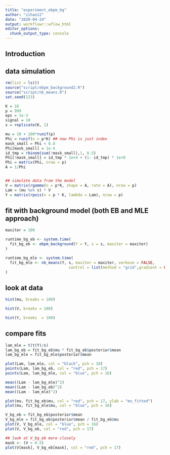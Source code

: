 ```yaml
---
title: "experiment_ebpm_bg"
author: "zihao12"
date: "2020-04-24"
output: workflowr::wflow_html
editor_options:
  chunk_output_type: console
---
```


## Introduction

## data simulation
```r
rm(list = ls())
source("script/ebpm_background2.R")
source("script/nb_means.R")
set.seed(123)

K = 10
p = 999
eps = 1e-3
signal = 10
s = replicate(K, 1)

mu = 10 + 100*runif(p)
Phi = runif(n = p*K) ## now Phi is just index
mask_small = Phi < 0.8
Phi[mask_small] = 1e-4
id_tmp = rbinom(sum(!mask_small),1, 0.5)
Phi[!mask_small] = id_tmp * 1e+4 + (1- id_tmp) * 1e+8
Phi = matrix(Phi, nrow = p)
A = 1/Phi


## simulate data from the model
V = matrix(rgamma(n = p*K, shape = A, rate = A), nrow = p)
Lam = (mu %o% s) * V
Y = matrix(rpois(n = p * K, lambda = Lam), nrow = p)
```

## fit with background model (both EB and MLE approach)
```r
maxiter = 100

runtime_bg_eb <- system.time(
  fit_bg_eb <- ebpm_background(Y = Y, s = s, maxiter = maxiter)
)

runtime_bg_mle <- system.time(
  fit_bg_mle <- nb_means(Y, s, maxiter = maxiter, verbose = FALSE,
                            control = list(method = "grid",gradient = FALSE, hessian = FALSE))
)
```


## look at data
```r
hist(mu, breaks = 100)

hist(V, breaks = 100)

hist(Y, breaks  = 100)
```



## compare fits
```r
lam_mle = t(t(Y)/s)
lam_bg_eb = fit_bg_eb$mu * fit_bg_eb$posterior$mean
lam_bg_mle = fit_bg_mle$posterior$mean

plot(Lam, lam_mle, col = "black", pch = 18)
points(Lam, lam_bg_eb, col = "red", pch = 17)
points(Lam, lam_bg_mle, col = "blue", pch = 16)

mean((Lam - lam_bg_mle)^2)
mean((Lam - lam_bg_eb)^2)
mean((Lam - lam_mle)^2)
```


```r
plot(mu, fit_bg_eb$mu, col = "red", pch = 17, ylab = "mu_fitted")
plot(mu, fit_bg_mle$mu, col = "blue", pch = 16)
```

```r
V_bg_eb = fit_bg_eb$posterior$mean
V_bg_mle = fit_bg_eb$posterior$mean / fit_bg_eb$mu
plot(V, V_bg_mle, col = "blue", pch = 16)
plot(V, V_bg_eb, col = "red", pch = 17)

## look at V_bg_eb more closely
mask <- (V > 0.5)
plot(V[mask], V_bg_eb[mask], col = "red", pch = 17)

```


